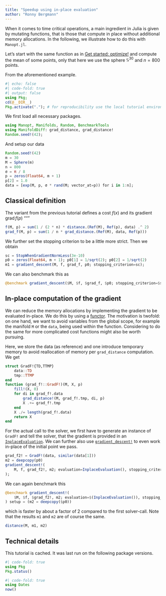 ```yaml
---
title: "Speedup using in-place evaluation"
author: "Ronny Bergmann"
---
```


When it comes to time critical operations, a main ingredient in Julia is given by
mutating functions, that is those that compute in place without additional memory
allocations. In the following, we illustrate how to do this with `Manopt.jl`.

Let's start with the same function as in [Get started: optimize!](https://manoptjl.org/stable/tutorials/Optimize!.html)
and compute the mean of some points, only that here we use the sphere $\mathbb S^{30}$
and $n=800$ points.

From the aforementioned example.

```julia
#| echo: false
#| code-fold: true
#| output: false
using Pkg;
cd(@__DIR__)
Pkg.activate("."); # for reproducibility use the local tutorial environment.
```

We first load all necessary packages.

```julia
using Manopt, Manifolds, Random, BenchmarkTools
using ManifoldDiff: grad_distance, grad_distance!
Random.seed!(42);
```

And setup our data

```julia
Random.seed!(42)
m = 30
M = Sphere(m)
n = 800
σ = π / 8
p = zeros(Float64, m + 1)
p[2] = 1.0
data = [exp(M, p, σ * rand(M; vector_at=p)) for i in 1:n];
```

## Classical definition

The variant from the previous tutorial defines a cost $f(x)$ and its gradient $\operatorname{grad}f(p)$
"""

```julia
f(M, p) = sum(1 / (2 * n) * distance.(Ref(M), Ref(p), data) .^ 2)
grad_f(M, p) = sum(1 / n * grad_distance.(Ref(M), data, Ref(p)))
```

We further set the stopping criterion to be a little more strict. Then we obtain

```julia
sc = StopWhenGradientNormLess(3e-10)
p0 = zeros(Float64, m + 1); p0[1] = 1/sqrt(2); p0[2] = 1/sqrt(2)
m1 = gradient_descent(M, f, grad_f, p0; stopping_criterion=sc);
```

We can also benchmark this as

```julia
@benchmark gradient_descent($M, $f, $grad_f, $p0; stopping_criterion=$sc)
```

## In-place computation of the gradient

We can reduce the memory allocations by implementing the gradient to be evaluated in-place.
We do this by using a [functor](https://docs.julialang.org/en/v1/manual/methods/#Function-like-objects).
The motivation is twofold: on one hand, we want to avoid variables from the global scope,
for example the manifold `M` or the `data`, being used within the function.
Considering to do the same for more complicated cost functions might also be worth pursuing.

Here, we store the data (as reference) and one introduce temporary memory to avoid
reallocation of memory per `grad_distance` computation. We get

```julia
struct GradF!{TD,TTMP}
    data::TD
    tmp::TTMP
end
function (grad_f!::GradF!)(M, X, p)
    fill!(X, 0)
    for di in grad_f!.data
        grad_distance!(M, grad_f!.tmp, di, p)
        X .+= grad_f!.tmp
    end
    X ./= length(grad_f!.data)
    return X
end
```

For the actual call to the solver, we first have to generate an instance of `GradF!`
and tell the solver, that the gradient is provided in an [`InplaceEvaluation`](https://manoptjl.org/stable/plans/objective/#Manopt.InplaceEvaluation).
We can further also use [`gradient_descent!`](https://manoptjl.org/stable/solvers/gradient_descent/#Manopt.gradient_descent!) to even work in-place of the initial point we pass.
```julia
grad_f2! = GradF!(data, similar(data[1]))
m2 = deepcopy(p0)
gradient_descent!(
    M, f, grad_f2!, m2; evaluation=InplaceEvaluation(), stopping_criterion=sc
);
```

We can again benchmark this

```julia
@benchmark gradient_descent!(
    $M, $f, $grad_f2!, m2; evaluation=$(InplaceEvaluation()), stopping_criterion=$sc
) setup = (m2 = deepcopy($p0))
```

which is faster by about a factor of 2 compared to the first solver-call.
Note that the results `m1` and `m2` are of course the same.

```julia
distance(M, m1, m2)
```

## Technical details

This tutorial is cached. It was last run on the following package versions.

```julia
#| code-fold: true
using Pkg
Pkg.status()
```
```julia
#| code-fold: true
using Dates
now()
```